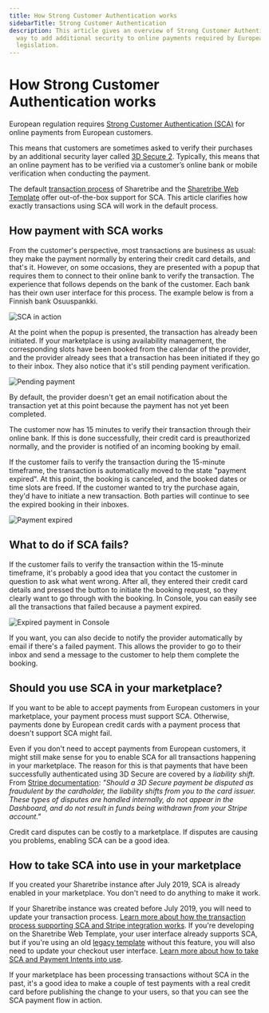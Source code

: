 ```yaml
---
title: How Strong Customer Authentication works
sidebarTitle: Strong Customer Authentication
description: This article gives an overview of Strong Customer Authentication, a
  way to add additional security to online payments required by European
  legislation.
---
```



# How Strong Customer Authentication works

European regulation requires
[Strong Customer Authentication (SCA)](https://stripe.com/guides/strong-customer-authentication)
for online payments from European customers.

This means that customers are sometimes asked to verify their purchases
by an additional security layer called
[3D Secure 2](https://stripe.com/gb/guides/3d-secure-2). Typically, this
means that an online payment has to be verified via a customer’s online
bank or mobile verification when conducting the payment.

The default [transaction process](/concepts/transactions/transaction-process/) of
Sharetribe and the
[Sharetribe Web Template](https://github.com/sharetribe/web-template/)
offer out-of-the-box support for SCA. This article clarifies how exactly
transactions using SCA will work in the default process.

## How payment with SCA works

From the customer's perspective, most transactions are business as
usual: they make the payment normally by entering their credit card
details, and that's it. However, on some occasions, they are presented
with a popup that requires them to connect to their online bank to
verify the transaction. The experience that follows depends on the bank
of the customer. Each bank has their own user interface for this
process. The example below is from a Finnish bank Osuuspankki.

![SCA in action](./sca_op_authentication.png "SCA in action")

At the point when the popup is presented, the transaction has already
been initiated. If your marketplace is using availability management,
the corresponding slots have been booked from the calendar of the
provider, and the provider already sees that a transaction has been
initiated if they go to their inbox. They also notice that it's still
pending payment verification.

![Pending payment](./sca_pending_payment.png "Pending payment")

By default, the provider doesn't get an email notification about the
transaction yet at this point because the payment has not yet been
completed.

The customer now has 15 minutes to verify their transaction through
their online bank. If this is done successfully, their credit card is
preauthorized normally, and the provider is notified of an incoming
booking by email.

If the customer fails to verify the transaction during the 15-minute
timeframe, the transaction is automatically moved to the state "payment
expired". At this point, the booking is canceled, and the booked dates
or time slots are freed. If the customer wanted to try the purchase
again, they'd have to initiate a new transaction. Both parties will
continue to see the expired booking in their inboxes.

![Payment expired](./sca_payment_expired.png "Payment expired")

## What to do if SCA fails?

If the customer fails to verify the transaction within the 15-minute
timeframe, it's probably a good idea that you contact the customer in
question to ask what went wrong. After all, they entered their credit
card details and pressed the button to initiate the booking request, so
they clearly want to go through with the booking. In Console, you can
easily see all the transactions that failed because a payment expired.

![Expired payment in Console](./sca_console.png "Expired payment in Console")

If you want, you can also decide to notify the provider automatically by
email if there's a failed payment. This allows the provider to go to
their inbox and send a message to the customer to help them complete the
booking.

## Should you use SCA in your marketplace?

If you want to be able to accept payments from European customers in
your marketplace, your payment process must support SCA. Otherwise,
payments done by European credit cards with a payment process that
doesn't support SCA might fail.

Even if you don't need to accept payments from European customers, it
might still make sense for you to enable SCA for all transactions
happening in your marketplace. The reason for this is that payments that
have been successfully authenticated using 3D Secure are covered by a
_liability shift_. From
[Stripe documentation](https://stripe.com/docs/payments/3d-secure#disputed-payments):
_"Should a 3D Secure payment be disputed as fraudulent by the
cardholder, the liability shifts from you to the card issuer. These
types of disputes are handled internally, do not appear in the
Dashboard, and do not result in funds being withdrawn from your Stripe
account."_

Credit card disputes can be costly to a marketplace. If disputes are
causing you problems, enabling SCA can be a good idea.

## How to take SCA into use in your marketplace

<Callout>

If you created your Sharetribe instance after July 2019, SCA is already
enabled in your marketplace. You don't need to do anything to make it
work.

</Callout>

If your Sharetribe instance was created before July 2019, you will need
to update your transaction process.
[Learn more about how the transaction process supporting SCA and Stripe integration works](/concepts/payments/payment-intents/).
If you're developing on the Sharetribe Web Template, your user interface
already supports SCA, but if you're using an old
[legacy template](https://www.sharetribe.com/docs/template/legacy/legacy-templates/)
without this feature, you will also need to update your checkout user
interface.
[Learn more about how to take SCA and Payment Intents into use](/how-to/payments/enable-payment-intents/).

If your marketplace has been processing transactions without SCA in the
past, it's a good idea to make a couple of test payments with a real
credit card before publishing the change to your users, so that you can
see the SCA payment flow in action.
